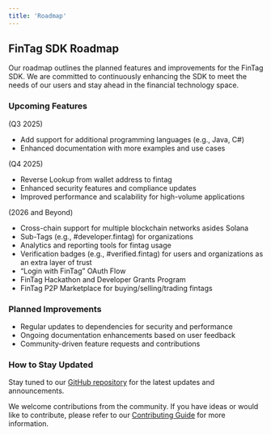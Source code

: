 ```yaml
---
title: 'Roadmap'
---
```


## FinTag SDK Roadmap
Our roadmap outlines the planned features and improvements for the FinTag SDK. We are committed to continuously enhancing the SDK to meet the needs of our users and stay ahead in the financial technology space.

### Upcoming Features
(Q3 2025)
- Add support for additional programming languages (e.g., Java, C#)
- Enhanced documentation with more examples and use cases

(Q4 2025)
- Reverse Lookup from wallet address to fintag
- Enhanced security features and compliance updates
- Improved performance and scalability for high-volume applications

(2026 and Beyond)
- Cross-chain support for multiple blockchain networks asides Solana
- Sub-Tags (e.g., #developer.fintag) for organizations
- Analytics and reporting tools for fintag usage
- Verification badges (e.g., #verified.fintag) for users and organizations as an extra layer of trust
- “Login with FinTag” OAuth Flow
- FinTag Hackathon and Developer Grants Program
- FinTag P2P Marketplace for buying/selling/trading fintags

### Planned Improvements
- Regular updates to dependencies for security and performance
- Ongoing documentation enhancements based on user feedback
- Community-driven feature requests and contributions

### How to Stay Updated
Stay tuned to our [GitHub repository](https://github.com/fintag-io) for the latest updates and announcements.

We welcome contributions from the community. If you have ideas or would like to contribute, please refer to our [Contributing Guide](./contributing) for more information.


